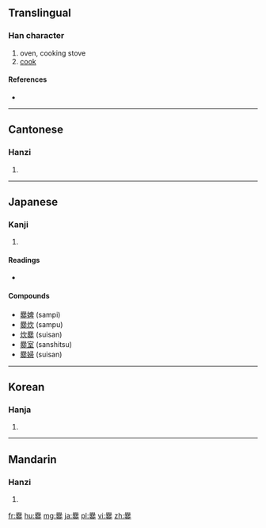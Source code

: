 ==Translingual==

===Han character===
{{Han char|rn=86|rad=火|as=25|sn=29|four=77809|canj=HBDDF}}

# oven, cooking stove
# [[cook]]

====References====
* {{Han ref|kx=0688.210|dkj=19648|dj=1101.080|hdz=32251.030|uh=7228|ud=29224|bh=C679|bd=50809}}

----

==Cantonese==

===Hanzi===
{{yue-hanzi|jyut=cyun3|y=chyun3}}

# {{defn|lang=yue|sort=火25}}

----

==Japanese==

===Kanji===
{{ja-kanji|grade=|rs=火25}}

# {{defn|lang=ja|sort=火25}}

====Readings====
* {{ja-readings|on=[[さん]] (san)|kun=[[かしぐ]] (kashigu), [[かまど]] (kamado), īkashi(gu)}}

====Compounds====
* [[爨婢]] (sampi)
* [[爨炊]] (sampu)
* [[炊爨]] (suisan)
* [[爨室]] (sanshitsu)
* [[爨婦]] (suisan)

----

==Korean==

===Hanja===
{{ko-hanja|hangeul=찬|eumhun=|rv=chan|mr=ch'an|y=chan}}

# {{defn|lang=ko|sort=火25}}

----

==Mandarin==

===Hanzi===
{{cmn-hanzi|pin=[[cuàn]] ([[cuan4]])|wg=ts'uan<sup>4</sup>}}

# {{defn|lang=cmn|sort=火25}}

[[fr:爨]]
[[hu:爨]]
[[mg:爨]]
[[ja:爨]]
[[pl:爨]]
[[vi:爨]]
[[zh:爨]]